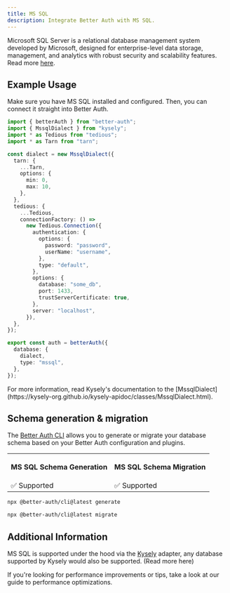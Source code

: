 ```yaml
---
title: MS SQL
description: Integrate Better Auth with MS SQL.
---
```


Microsoft SQL Server is a relational database management system developed by Microsoft, designed for enterprise-level data storage, management, and analytics with robust security and scalability features.
Read more [here](https://en.wikipedia.org/wiki/Microsoft_SQL_Server).

## Example Usage

Make sure you have MS SQL installed and configured.
Then, you can connect it straight into Better Auth.

```ts title="auth.ts"
import { betterAuth } from "better-auth";
import { MssqlDialect } from "kysely";
import * as Tedious from "tedious";
import * as Tarn from "tarn";

const dialect = new MssqlDialect({
  tarn: {
    ...Tarn,
    options: {
      min: 0,
      max: 10,
    },
  },
  tedious: {
    ...Tedious,
    connectionFactory: () =>
      new Tedious.Connection({
        authentication: {
          options: {
            password: "password",
            userName: "username",
          },
          type: "default",
        },
        options: {
          database: "some_db",
          port: 1433,
          trustServerCertificate: true,
        },
        server: "localhost",
      }),
  },
});

export const auth = betterAuth({
  database: {
    dialect,
    type: "mssql",
  },
});
```

<Callout>
  For more information, read Kysely's documentation to the
  [MssqlDialect](https://kysely-org.github.io/kysely-apidoc/classes/MssqlDialect.html).
</Callout>

## Schema generation & migration

The [Better Auth CLI](/docs/concepts/cli) allows you to generate or migrate
your database schema based on your Better Auth configuration and plugins.

<table>
  <tr className="border-b">
    <th>
      <p className="mb-1 text-[16px] font-bold">MS SQL Schema Generation</p>
    </th>
    <th>
      <p className="mb-1 text-[16px] font-bold">MS SQL Schema Migration</p>
    </th>
  </tr>
  <tr className="h-10">
    <td>✅ Supported</td>
    <td>✅ Supported</td>
  </tr>
</table>

```bash title="Schema Generation"
npx @better-auth/cli@latest generate
```

```bash title="Schema Migration"
npx @better-auth/cli@latest migrate
```

## Additional Information

MS SQL is supported under the hood via the [Kysely](https://kysely.dev/) adapter, any database supported by Kysely would also be supported. (<Link href="/docs/adapters/other-relational-databases">Read more here</Link>)

If you're looking for performance improvements or tips, take a look at our guide to <Link href="/docs/guides/optimizing-for-performance">performance optimizations</Link>.
